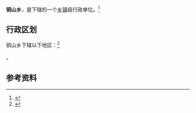 {{中国乡级行政区|41/17/26/204/000}}

'''铜山乡'''，是{{PRC admin/fullname|41/17/26/204/000|3}}下辖的一个[[乡镇|乡镇]]级行政单位。<ref>{{PRC admin/ref sgc|{{PRC admin/parent|41/17/26/204/000}}}}</ref>

== 行政区划 ==

铜山乡下辖以下地区：<ref>{{PRC admin/ref sgc|41/17/26/204/000}}</ref>

{{PRC admin/children|41/17/26/204/000}}。

== 参考资料 ==

{{reflist}}

{{行政区划小作品}}
{{PRC admin/navcat|41/17/26/204/000}}